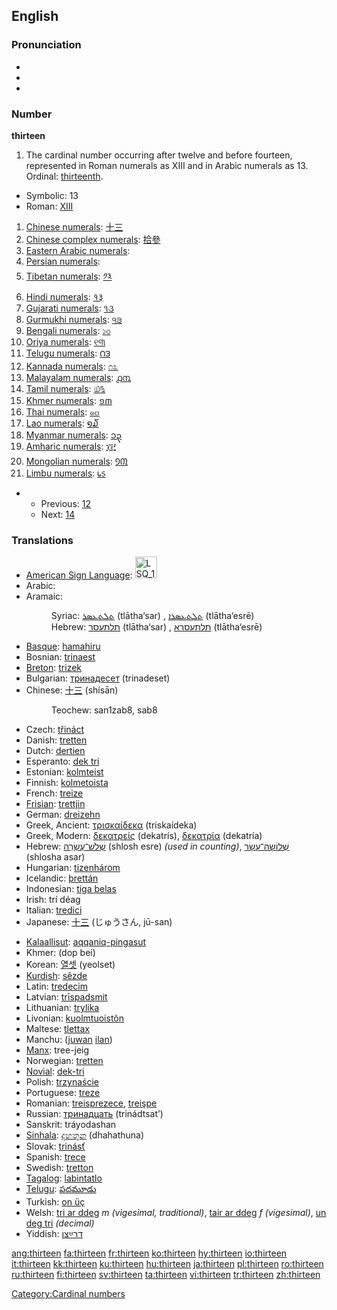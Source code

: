{{wikipedia}}
==English==

===Pronunciation===
* {{IPA|/θɜː(r)ˈtiːn/}}
* {{audio|en-us-thirteen.ogg|Audio (US)}}
* {{rhymes|iːn}}

===Number===
'''thirteen'''

# The cardinal number occurring after twelve and before fourteen, represented in Roman numerals as XIII and in Arabic numerals as 13. Ordinal: [[thirteenth]].

*Symbolic: 13
*Roman: [[XIII]]
# [[w:Chinese numerals|Chinese numerals]]: [[十三]]
# [[w:Chinese numerals|Chinese complex numerals]]: [[拾參]]
# [[w:Eastern Arabic numerals|Eastern Arabic numerals]]: {{ARchar|[[١٣]]}}
# [[w:Eastern Arabic numerals|Persian numerals]]: {{FAchar|[[۱۳]]}}
# [[w:Indian numerals|Tibetan numerals]]: [[༡༣]]
# [[w:Indian numerals|Hindi numerals]]: [[१३]]
# [[w:Indian numerals|Gujarati numerals]]: [[૧૩]]
# [[w:Indian numerals|Gurmukhi numerals]]: [[੧੩]]
# [[w:Indian numerals|Bengali numerals]]: [[১৩]]
# [[w:Indian numerals|Oriya numerals]]: [[୧୩]]
# [[w:Indian numerals|Telugu numerals]]: [[౧౩]]
# [[w:Indian numerals|Kannada numerals]]: [[೧೩]]
# [[w:Indian numerals|Malayalam numerals]]: [[൧൩]]
# [[w:Indian numerals|Tamil numerals]]: [[௰௩]]
# [[w:Khmer script|Khmer numerals]]: [[១៣]]
# [[w:Thai numerals|Thai numerals]]: [[๑๓]]
# [[w:Lao alphabet|Lao numerals]]: [[໑໓]]
# [[w:Burmese alphabet|Myanmar numerals]]: [[၁၃]]
# [[w:Amharic language|Amharic numerals]]: [[፲፫]]
# [[w:Mongolian alphabet|Mongolian numerals]]: [[᠑᠓]]
# [[w:Limbu language|Limbu numerals]]: [[᥇᥉]]

**Previous: [[twelve|12]]
**Next: [[fourteen|14]]

===Translations===
{{rfc-level|Translations at L3+ (AutoFormat would have corrected level of Translations)}}
{{top}}
*[[American Sign Language]]: [[Image:LSQ 13.jpg|35px]]
*Arabic: {{ARchar|[[ثلاثة عشر]]}} {{unicode|(θalá:θat ʕášar)}}
*Aramaic:
*:Syriac: [[ܬܠܬܥܣܪ]] (tlātha‘sar) {{m}}, [[ܬܠܬܥܣܪܐ]] (tlātha‘esrē) {{f}}
*:Hebrew: [[תלתעסר]] (tlātha‘sar) {{m}}, [[תלתעסרא]] (tlātha‘esrē) {{f}}
*[[Basque]]: [[hamahiru]]
*Bosnian: [[trinaest]]
*[[Breton]]: [[trizek]]
*Bulgarian: [[тринадесет]] (trinadeset)
*Chinese: [[十三]] (shísān)
*:Teochew: san1zab8, sab8
*Czech: [[třináct]]
*Danish: [[tretten]]
*Dutch: [[dertien]] {{f}}
*Esperanto: [[dek tri]]
*Estonian: [[kolmteist]]
*Finnish: [[kolmetoista]]
*French: [[treize]] {{m}}
*[[Frisian]]: [[trettjin]]
*German: [[dreizehn]] {{f}}
*Greek, Ancient: [[τρισκαίδεκα]] (triskaídeka)
*Greek, Modern: [[δεκατρείς]] (dekatrís), [[δεκατρία]] (dekatría)
*Hebrew: [[שלוש עשרה|שְׁלֹשׁ־עֶשְׂרֵה]] (shlosh esre) {{f}} ''(used in counting)'', [[שלושה עשר|שְׁלוֹשָה־עָשָׂר]] (shlosha asar) {{m}}
*Hungarian: [[tizenhárom]]
*Icelandic: [[þrettán]]
*Indonesian: [[tiga belas]]
*Irish: trí déag
*Italian: [[tredici]] {{m}}
*Japanese: [[十三]] (じゅうさん, jū-san)
{{mid}}
*[[Kalaallisut]]: [[aqqaniq-pingasut]]
*Khmer: {{KMchar|[[ដប់បី]]}} (dop bei)
*Korean: [[열셋]] (yeolset)
*[[Kurdish]]: [[sêzde]]
*Latin: [[tredecim]]
*Latvian: [[trīspadsmit]]
*Lithuanian: [[trylika]]
*Livonian: [[kuolmtuoistõn]]
*Maltese: [[tlettax]]
*Manchu: ([[juwan]] [[ilan]])
*[[Manx]]: tree-jeig
*Norwegian: [[tretten]]
*[[Novial]]: [[dek-tri]]
*Polish: [[trzynaście]]
*Portuguese: [[treze]]
*Romanian: [[treisprezece]], [[treişpe]] {{italbrac|informal}}
*Russian: [[тринадцать]] (trinádtsat’)
*Sanskrit: tráyodashan
*[[Sinhala]]: [[දහතුන]] (dhahathuna)
*Slovak: [[trinásť]]
*Spanish: [[trece]]
*Swedish: [[tretton]]
*[[Tagalog]]: [[labintatlo]]
*[[Telugu]]: [[పదమూడు]]
*Turkish: [[on üç]]
*Welsh: [[tri ar ddeg]] ''m (vigesimal, traditional)'', [[tair ar ddeg]] ''f (vigesimal)'', [[un deg tri]] ''(decimal)''
*Yiddish: [[דרײַצן]]
{{bottom}}

[[Category:Cardinal numbers]]

[[ang:thirteen]]
[[fa:thirteen]]
[[fr:thirteen]]
[[ko:thirteen]]
[[hy:thirteen]]
[[io:thirteen]]
[[it:thirteen]]
[[kk:thirteen]]
[[ku:thirteen]]
[[hu:thirteen]]
[[ja:thirteen]]
[[pl:thirteen]]
[[ro:thirteen]]
[[ru:thirteen]]
[[fi:thirteen]]
[[sv:thirteen]]
[[ta:thirteen]]
[[vi:thirteen]]
[[tr:thirteen]]
[[zh:thirteen]]